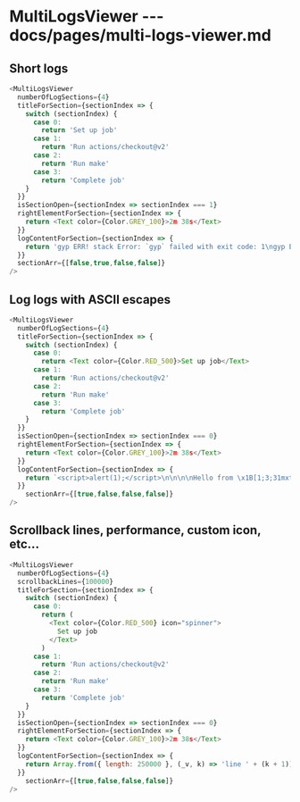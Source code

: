 # MultiLogsViewer --- docs/pages/multi-logs-viewer.md

## Short logs

```js live
<MultiLogsViewer
  numberOfLogSections={4}
  titleForSection={sectionIndex => {
    switch (sectionIndex) {
      case 0:
        return 'Set up job'
      case 1:
        return 'Run actions/checkout@v2'
      case 2:
        return 'Run make'
      case 3:
        return 'Complete job'
    }
  }}
  isSectionOpen={sectionIndex => sectionIndex === 1}
  rightElementForSection={sectionIndex => {
    return <Text color={Color.GREY_100}>2m 38s</Text>
  }}
  logContentForSection={sectionIndex => {
    return 'gyp ERR! stack Error: `gyp` failed with exit code: 1\ngyp ERR! System Darwin 19.6.0\ngyp ERR! node -v v14.5.0\nnode-pre-gyp ERR! not ok\nFailed to execute node-gyp'
  }}
  sectionArr={[false,true,false,false]}
/>
```

## Log logs with ASCII escapes

```js live
<MultiLogsViewer
  numberOfLogSections={4}
  titleForSection={sectionIndex => {
    switch (sectionIndex) {
      case 0:
        return <Text color={Color.RED_500}>Set up job</Text>
      case 1:
        return 'Run actions/checkout@v2'
      case 2:
        return 'Run make'
      case 3:
        return 'Complete job'
    }
  }}
  isSectionOpen={sectionIndex => sectionIndex === 0}
  rightElementForSection={sectionIndex => {
    return <Text color={Color.GREY_100}>2m 38s</Text>
  }}
  logContentForSection={sectionIndex => {
    return `<script>alert(1);</script>\n\n\n\nHello from \x1B[1;3;31mxterm.js\x1B[0m Hello from \x1B[1;3;31mxterm.js\x1B[0mHello from \x1B[1;3;31mxterm.js\x1B[0mHello from \x1B[1;3;31mxterm.js\x1B[0mHello from \x1B[1;3;31mxterm.js\x1B[0mHello from \x1B[1;3;31mxterm.js\x1B[0mHello from \x1B[1;3;31mxterm.js\x1B[0mHello from \x1B[1;3;31mxterm.js\x1B[0mHello from \x1B[1;3;31mxterm.js\x1B[0mHello from \x1B[1;3;31mxterm.js\x1B[0m$ \n\n\nHi,\r\nMy\r\nName\r\nis\r\nMike\n\nThis line should have one blank line before it\n\nThis one too.\n\n\n\nCheckout https://harness.io\n\nhello\n\nworld\n\nRunning....\n\nnpm install foobar\n\n\nProgress: 50%... Please wait...`
  }}
    sectionArr={[true,false,false,false]}
/>
```

## Scrollback lines, performance, custom icon, etc...

```js live
<MultiLogsViewer
  numberOfLogSections={4}
  scrollbackLines={100000}
  titleForSection={sectionIndex => {
    switch (sectionIndex) {
      case 0:
        return (
          <Text color={Color.RED_500} icon="spinner">
            Set up job
          </Text>
        )
      case 1:
        return 'Run actions/checkout@v2'
      case 2:
        return 'Run make'
      case 3:
        return 'Complete job'
    }
  }}
  isSectionOpen={sectionIndex => sectionIndex === 0}
  rightElementForSection={sectionIndex => {
    return <Text color={Color.GREY_100}>2m 38s</Text>
  }}
  logContentForSection={sectionIndex => {
    return Array.from({ length: 250000 }, (_v, k) => 'line ' + (k + 1)).join('\n')
  }}
    sectionArr={[true,false,false,false]}
/>
```
